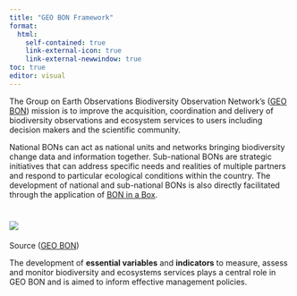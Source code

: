 ```yaml
---
title: "GEO BON Framework"
format:
  html:
    self-contained: true
    link-external-icon: true
    link-external-newwindow: true
toc: true
editor: visual
---
```


The Group on Earth Observations Biodiversity Observation Network's ([GEO BON](https://geobon.org/#:~:text=GEO%20BON%20%E2%80%93%20The%20Group%20on%20Earth%20Observations%20Biodiversity%20Observation%20Network)) mission is to improve the acquisition, coordination and delivery of biodiversity observations and ecosystem services to users including decision makers and the scientific community.

National BONs can act as national units and networks bringing biodiversity change data and information together. Sub-national BONs are strategic initiatives that can address specific needs and realities of multiple partners and respond to particular ecological conditions within the country. The development of national and sub-national BONs is also directly facilitated through the application of [BON in a Box](https://boninabox.geobon.org/).

# ![](https://geobon.org/wp-content/uploads/2018/04/governance_GEOBON_16042018.jpg)

Source ([GEO BON](https://geobon.org/about/governance/))

The development of **essential variables** and **indicators** to measure, assess and monitor biodiversity and ecosystems services plays a central role in GEO BON and is aimed to inform effective management policies.
